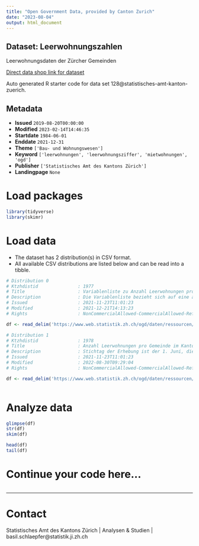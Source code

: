 ```yaml
---
title: "Open Government Data, provided by Canton Zurich"
date: "2023-08-04"
output: html_document
---
```


## Dataset: Leerwohnungszahlen

Leerwohnungsdaten der Zürcher Gemeinden

[Direct data shop link for dataset](https://www.zh.ch/de/politik-staat/opendata.zhweb-noredirect.zhweb-cache.html#/datasets/128@statistisches-amt-kanton-zuerich)

Auto generated R starter code for data set 128@statistisches-amt-kanton-zuerich.

## Metadata

- **Issued** `2019-08-20T00:00:00`
- **Modified** `2023-02-14T14:46:35`
- **Startdate** `1984-06-01`
- **Enddate** `2021-12-31`
- **Theme** `['Bau- und Wohnungswesen']`
- **Keyword** `['leerwohnungen', 'leerwohnungsziffer', 'mietwohnungen', 'ogd']`
- **Publisher** `['Statistisches Amt des Kantons Zürich']`
- **Landingpage** `None`


# Load packages

```r

library(tidyverse)
library(skimr)

```

# Load data

-   The dataset has 2 distribution(s) in CSV format.
-   All available CSV distributions are listed below and can be read into a tibble.

```r

# Distribution 0
# Ktzhdistid               : 1977
# Title                    : Variablenliste zu Anzahl Leerwohnungen pro Gemeinde im Kanton Zürich seit 1994
# Description              : Die Variablenliste bezieht sich auf eine alte Datenstruktur und ist nicht mehr aktuell. Die neue Datenstruktur sollte selbsterklärend sein.
# Issued                   : 2021-11-23T11:01:23
# Modified                 : 2021-12-21T14:13:23
# Rights                   : NonCommercialAllowed-CommercialAllowed-ReferenceRequired

df <- read_delim('https://www.web.statistik.zh.ch/ogd/daten/ressourcen/KTZH_00000128_00001977.csv')

# Distribution 1
# Ktzhdistid               : 1978
# Title                    : Anzahl Leerwohnungen pro Gemeinde im Kanton Zürich seit 1994
# Description              : Stichtag der Erhebung ist der 1. Juni, die Angaben beziehen sich auf den Gemeindestand (Variable bfs) zum Zeitpunkt der Erhebung
# Issued                   : 2021-11-23T11:01:23
# Modified                 : 2022-08-30T09:29:04
# Rights                   : NonCommercialAllowed-CommercialAllowed-ReferenceRequired

df <- read_delim('https://www.web.statistik.zh.ch/ogd/daten/ressourcen/KTZH_00000128_00001978.csv')



```

# Analyze data

```r

glimpse(df)
str(df)
skim(df)

head(df)
tail(df)

```

# Continue your code here...

```r

```

------------------------------------------------------------------------

# Contact

Statistisches Amt des Kantons Zürich | Analysen & Studien | basil.schlaepfer@statistik.ji.zh.ch
